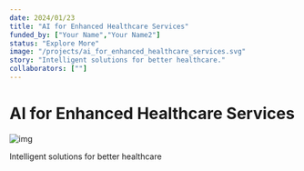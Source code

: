 ```yaml
---
date: 2024/01/23
title: "AI for Enhanced Healthcare Services"
funded_by: ["Your Name","Your Name2"]
status: "Explore More"
image: "/projects/ai_for_enhanced_healthcare_services.svg"
story: "Intelligent solutions for better healthcare."
collaborators: [""]
---
```


# AI for Enhanced Healthcare Services

![img](/projects/mental_health.svg)

Intelligent solutions for better healthcare